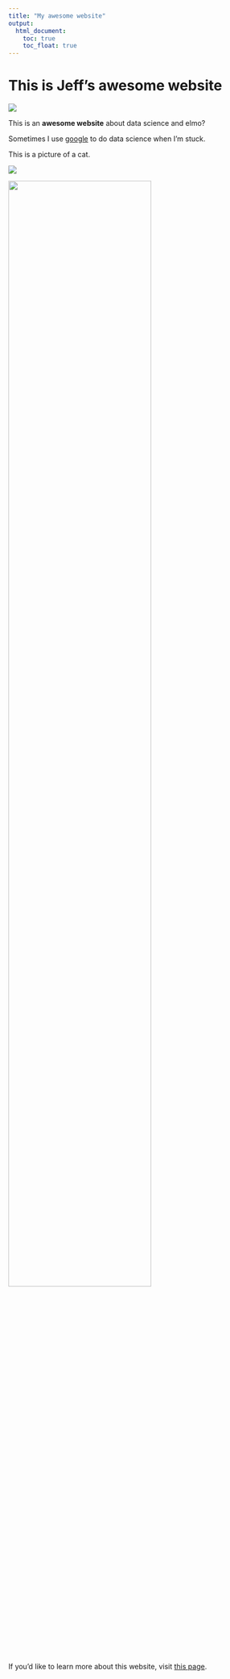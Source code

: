 ```yaml
---
title: "My awesome website"
output: 
  html_document:
    toc: true
    toc_float: true
---
```


# This is Jeff's awesome website

![](https://media.giphy.com/media/drXGoW1iudhKw/giphy.gif)

This is an **awesome website** about data science and elmo?

Sometimes I use [google](https://www.google.com/) to do data science when I'm stuck.

This is a picture of a cat.

![](images/cat.jpg)

<img src="images/cat.jpg" style="width:75%">

If you'd like to learn more about this website, visit [this page](about.html).